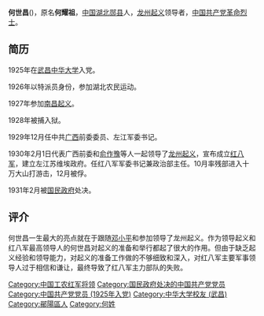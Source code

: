 '''何世昌'''({{bd|1907年||1931年|2月|catIdx=H何}})，原名'''何耀祖'''，[[中国|中国]][[湖北|湖北]][[郧县|郧县]]人，[[龙州起义|龙州起义]]领导者，[[中国共产党|中国共产党]][[革命烈士|革命烈士]]。

== 简历 ==

1925年在[[武昌中华大学|武昌中华大学]]入党。

1926年以特派员身份，参加湖北农民运动。

1927年参加[[南昌起义|南昌起义]]。

1928年被捕入狱。

1929年12月任中共[[广西|广西]]前委委员、左江军委书记。

1930年2月1日代表广西前委和[[俞作豫|俞作豫]]等人一起领导了[[龙州起义|龙州起义]]，宣布成立[[红八军|红八军]]，建立左江苏维埃政府。任红八军军委书记兼政治部主任。10月率残部进入十万大山打游击，12月被俘。

1931年2月被[[国民政府|国民政府]]处决。

== 评介 ==

何世昌一生最大的亮点就在于跟随[[邓小平|邓小平]]和参加领导了龙州起义。作为领导起义和红八军最高领导人的何世昌对起义的准备和举行都起了很大的作用。但由于缺乏起义经验和领导能力，对起义的准备工作做的不够细致和深入，对红八军主要军事领导人过于相信和谦让，最终导致了红八军主力部队的失败。

{{中国军事人物小作品}}

[[Category:中国工农红军将领|Category:中国工农红军将领]]
[[Category:国民政府处决的中国共产党党员|Category:国民政府处决的中国共产党党员]]
[[Category:中国共产党党员_(1925年入党)|Category:中国共产党党员 (1925年入党)]]
[[Category:中华大学校友_(武昌)|Category:中华大学校友 (武昌)]]
[[Category:鄖陽區人|Category:鄖陽區人]]
[[Category:何姓|Category:何姓]]